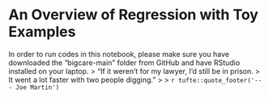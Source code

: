 # An Overview of Regression with Toy Examples

In order to run codes in this notebook, please make sure you have downloaded the "bigcare-main" folder from GitHub and have RStudio installed on your laptop.
> "If it weren't for my lawyer, I'd still be in prison.
>  It went a lot faster with two people digging."
>
> `r tufte::quote_footer('--- Joe Martin')`
